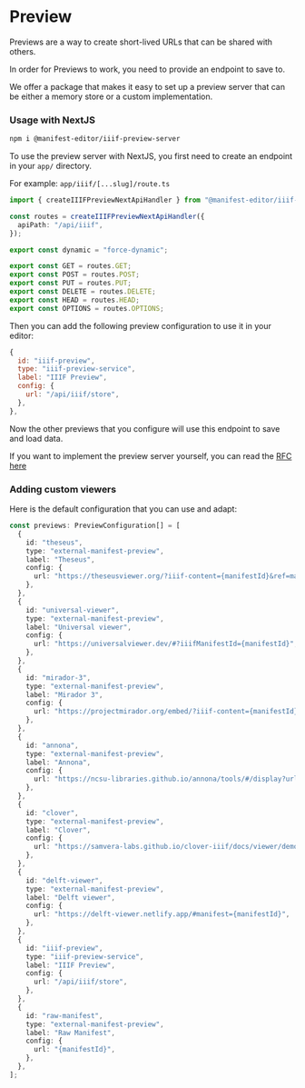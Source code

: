 # Preview

Previews are a way to create short-lived URLs that can be shared with others.

In order for Previews to work, you need to provide an endpoint to save to.

We offer a package that makes it easy to set up a preview server that can be either
a memory store or a custom implementation.

### Usage with NextJS

```sh
npm i @manifest-editor/iiif-preview-server
```

To use the preview server with NextJS, you first need to create an endpoint in your `app/`
directory.

For example: `app/iiif/[...slug]/route.ts`

```ts
import { createIIIFPreviewNextApiHandler } from "@manifest-editor/iiif-preview-server/next-app-router";

const routes = createIIIFPreviewNextApiHandler({
  apiPath: "/api/iiif",
});

export const dynamic = "force-dynamic";

export const GET = routes.GET;
export const POST = routes.POST;
export const PUT = routes.PUT;
export const DELETE = routes.DELETE;
export const HEAD = routes.HEAD;
export const OPTIONS = routes.OPTIONS;
```

Then you can add the following preview configuration to use it in your editor:

```js
{
  id: "iiif-preview",
  type: "iiif-preview-service",
  label: "IIIF Preview",
  config: {
    url: "/api/iiif/store",
  },
},
```

Now the other previews that you configure will use this endpoint to save and load data.

If you want to implement the preview server yourself, you can read the [RFC here](/rfcs/001-iiif-sandbox)

### Adding custom viewers

Here is the default configuration that you can use and adapt:

```ts
const previews: PreviewConfiguration[] = [
  {
    id: "theseus",
    type: "external-manifest-preview",
    label: "Theseus",
    config: {
      url: "https://theseusviewer.org/?iiif-content={manifestId}&ref=manifest-editor",
    },
  },
  {
    id: "universal-viewer",
    type: "external-manifest-preview",
    label: "Universal viewer",
    config: {
      url: "https://universalviewer.dev/#?iiifManifestId={manifestId}",
    },
  },
  {
    id: "mirador-3",
    type: "external-manifest-preview",
    label: "Mirador 3",
    config: {
      url: "https://projectmirador.org/embed/?iiif-content={manifestId}",
    },
  },
  {
    id: "annona",
    type: "external-manifest-preview",
    label: "Annona",
    config: {
      url: "https://ncsu-libraries.github.io/annona/tools/#/display?url={manifestId}&viewtype=iiif-storyboard&settings=%7B%22fullpage%22%3Atrue%7D",
    },
  },
  {
    id: "clover",
    type: "external-manifest-preview",
    label: "Clover",
    config: {
      url: "https://samvera-labs.github.io/clover-iiif/docs/viewer/demo?iiif-content={manifestId}",
    },
  },
  {
    id: "delft-viewer",
    type: "external-manifest-preview",
    label: "Delft viewer",
    config: {
      url: "https://delft-viewer.netlify.app/#manifest={manifestId}",
    },
  },
  {
    id: "iiif-preview",
    type: "iiif-preview-service",
    label: "IIIF Preview",
    config: {
      url: "/api/iiif/store",
    },
  },
  {
    id: "raw-manifest",
    type: "external-manifest-preview",
    label: "Raw Manifest",
    config: {
      url: "{manifestId}",
    },
  },
];
```
